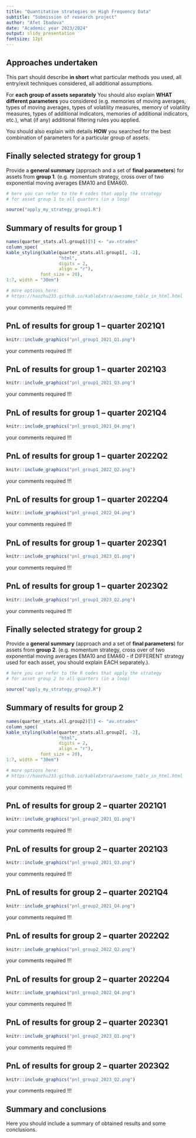 ```yaml
---
title: "Quantitative strategies on High Frequency Data"
subtitle: "Submission of research project"
author: "Afet Ibadova"
date: "Academic year 2023/2024"
output: slidy_presentation
fontsize: 12pt
---
```


<!-- 
You can find more options here:
http://rmarkdown.rstudio.com/slidy_presentation_format.html
-->


## Approaches undertaken

This part should describe **in short** what particular methods you used, all entry/exit techniques considered, all additional assumptions.

For **each group of assets separately** You should also explain **WHAT different parameters** you considered (e.g. memories of moving averages, types of moving averages, types of volatility measures, memory of volatility measures, types of additional indicators, memories of additional indicators, etc.), what (if any) additional filtering rules you applied.

You should also explain with details **HOW** you searched for the best combination of parameters for a particular group of assets.


## Finally selected strategy for **group 1**

Provide a **general summary** (approach and a set of **final parameters**) for assets from **group 1**.
(e.g. momentum strategy, cross over of two exponential moving averages EMA10 and EMA60).


<!-- here you can include code chunk that applies the strategy for group 1 and calculates all the summary statistics
-->

```r
# here you can refer to the R codes that apply the strategy
# for asset group 1 to all quarters (in a loop)

source("apply_my_strategy_group1.R")
```



## Summary of results for **group 1**

```r
names(quarter_stats.all.group1)[5] <- "av.ntrades"
column_spec(
kable_styling(kable(quarter_stats.all.group1[, -2], 
                    "html", 
                    digits = 2,
                    align = "r"),
             font_size = 20),
1:7, width = "30em")

# more options here:
# https://haozhu233.github.io/kableExtra/awesome_table_in_html.html
```


your comments required !!!

## PnL of results for **group 1** -- quarter 2021Q1

```r
knitr::include_graphics("pnl_group1_2021_Q1.png")

```
your comments required !!!

## PnL of results for **group 1** -- quarter 2021Q3

```r
knitr::include_graphics("pnl_group1_2021_Q3.png")

```
your comments required !!!

## PnL of results for **group 1** -- quarter 2021Q4

```r
knitr::include_graphics("pnl_group1_2021_Q4.png")

```
your comments required !!!


## PnL of results for **group 1** -- quarter 2022Q2

```r
knitr::include_graphics("pnl_group1_2022_Q2.png")

```

your comments required !!!

## PnL of results for **group 1** -- quarter 2022Q4

```r
knitr::include_graphics("pnl_group1_2022_Q4.png")

```
your comments required !!!

## PnL of results for **group 1** -- quarter 2023Q1

```r
knitr::include_graphics("pnl_group1_2023_Q1.png")

```
your comments required !!!

## PnL of results for **group 1** -- quarter 2023Q2

```r
knitr::include_graphics("pnl_group1_2023_Q2.png")

```

your comments required !!!


## Finally selected strategy for **group 2**

Provide a **general summary** (approach and a set of **final parameters**) for assets from **group 2**.
(e.g. momentum strategy, cross over of two exponential moving averages EMA10 and EMA60 - if DIFFERENT strategy used for each asset, you should explain EACH separately.).


<!-- here you can include code chunk that applies the strategy for group 1 and calculates all the summary statistics
-->

```r
# here you can refer to the R codes that apply the strategy
# for asset group 2 to all quarters (in a loop)

source("apply_my_strategy_group2.R")
```


## Summary of results for **group 2**

```r
names(quarter_stats.all.group2)[5] <- "av.ntrades"
column_spec(
kable_styling(kable(quarter_stats.all.group2[, -2], 
                    "html", 
                    digits = 2,
                    align = "r"),
             font_size = 20),
1:7, width = "30em")

# more options here:
# https://haozhu233.github.io/kableExtra/awesome_table_in_html.html
```

your comments required !!!

## PnL of results for **group 2** -- quarter 2021Q1

```r
knitr::include_graphics("pnl_group2_2021_Q1.png")

```

your comments required !!!

## PnL of results for **group 2** -- quarter 2021Q3

```r
knitr::include_graphics("pnl_group2_2021_Q3.png")

```

your comments required !!!

## PnL of results for **group 2** -- quarter 2021Q4

```r
knitr::include_graphics("pnl_group2_2021_Q4.png")

```
your comments required !!!

## PnL of results for **group 2** -- quarter 2022Q2

```r
knitr::include_graphics("pnl_group2_2022_Q2.png")

```
your comments required !!!

## PnL of results for **group 2** -- quarter 2022Q4

```r
knitr::include_graphics("pnl_group2_2022_Q4.png")

```
your comments required !!!

## PnL of results for **group 2** -- quarter 2023Q1

```r
knitr::include_graphics("pnl_group2_2023_Q1.png")

```
your comments required !!!

## PnL of results for **group 2** -- quarter 2023Q2

```r
knitr::include_graphics("pnl_group2_2023_Q2.png")

```
your comments required !!!

## Summary and conclusions

Here you should include a summary of obtained results and some conclusions.